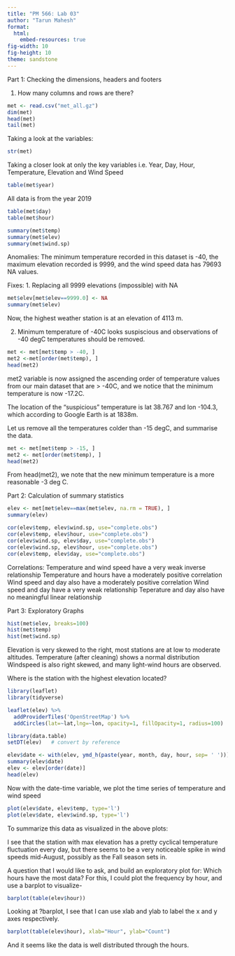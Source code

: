 ```yaml
---
title: "PM 566: Lab 03"
author: "Tarun Mahesh"
format: 
  html:
    embed-resources: true
fig-width: 10
fig-height: 10
theme: sandstone
---
```

Part 1: Checking the dimensions, headers and footers

1. How many columns and rows are there?
```r
met <- read.csv("met_all.gz")
dim(met)
head(met)
tail(met)
```
Taking a look at the variables: 
```r
str(met)
```
Taking a closer look at only the key variables i.e. Year, Day, Hour, Temperature, Elevation and Wind Speed 
```r
table(met$year)
```
All data is from the year 2019 
```r
table(met$day)
table(met$hour)
```
```r
summary(met$temp)
summary(met$elev)
summary(met$wind.sp)
```
Anomalies: 
The minimum temperature recorded in this dataset is -40, the maximum elevation recorded is 9999, and the wind speed data has 79693 NA values. 

Fixes: 
1. Replacing all 9999 elevations (impossible) with NA 
```r
met$elev[met$elev==9999.0] <- NA
summary(met$elev)
```
Now, the highest weather station is at an elevation of 4113 m. 

2. Minimum temperature of -40C looks suspiscious and observations of -40 degC temperatures should be removed. 

```r
met <- met[met$temp > -40, ]
met2 <-met[order(met$temp), ]
head(met2)
```
met2 variable is now assigned the ascending order of temperature values from our main dataset that are > -40C, and we notice that the minimum temperature is now -17.2C. 

The location of the "suspicious" temperature is lat 38.767 and lon -104.3, which according to Google Earth is at 1838m. 

Let us remove all the temperatures colder than -15 degC, and summarise the data. 

```r
met <- met[met$temp > -15, ]
met2 <- met[order(met$temp), ]
head(met2)
```
From head(met2), we note that the new minimum temperature is a more reasonable -3 deg C. 

Part 2: Calculation of summary statistics
```r
elev <- met[met$elev==max(met$elev, na.rm = TRUE), ]
summary(elev)

cor(elev$temp, elev$wind.sp, use="complete.obs")
cor(elev$temp, elev$hour, use="complete.obs")
cor(elev$wind.sp, elev$day, use="complete.obs")
cor(elev$wind.sp, elev$hour, use="complete.obs")
cor(elev$temp, elev$day, use="complete.obs")
```
Correlations: 
Temperature and wind speed have a very weak inverse relationship 
Temperature and hours have a moderately positive correlation 
Wind speed and day also have a moderately positive correlation 
Wind speed and day have a very weak relationship 
Teperature and day also have no meaningful linear relationship

Part 3: Exploratory Graphs 

```r
hist(met$elev, breaks=100)
hist(met$temp)
hist(met$wind.sp)
```
Elevation is very skewed to the right, most stations are at low to moderate altitudes. 
Temperature (after cleaning) shows a normal distribution 
Windspeed is also right skewed, and many light-wind hours are observed. 

Where is the station with the highest elevation located?

```r
library(leaflet)
library(tidyverse)

leaflet(elev) %>%
  addProviderTiles('OpenStreetMap') %>% 
  addCircles(lat=~lat,lng=~lon, opacity=1, fillOpacity=1, radius=100)
```
```r
library(data.table)
setDT(elev)   # convert by reference
```

```r
elev$date <- with(elev, ymd_h(paste(year, month, day, hour, sep= ' ')))
summary(elev$date)
elev <- elev[order(date)]
head(elev)
```
Now with the date-time variable, we plot the time series of temperature and wind speed 

```r
plot(elev$date, elev$temp, type='l')
plot(elev$date, elev$wind.sp, type='l')
```

To summarize this data as visualized in the above plots:

I see that the station with max elevation has a pretty cyclical temperature fluctuation every day, but there seems to be a very noticeable spike in wind speeds mid-August, possibly as the Fall season sets in. 

A question that I would like to ask, and build an exploratory plot for: 
Which hours have the most data? 
For this, I could plot the frequency by hour, and use a barplot to visualize- 

```r
barplot(table(elev$hour))
```
Looking at ?barplot, I see that I can use xlab and ylab to label the x and y axes respectively. 

```r
barplot(table(elev$hour), xlab="Hour", ylab="Count")
```

And it seems like the data is well distributed through the hours. 
